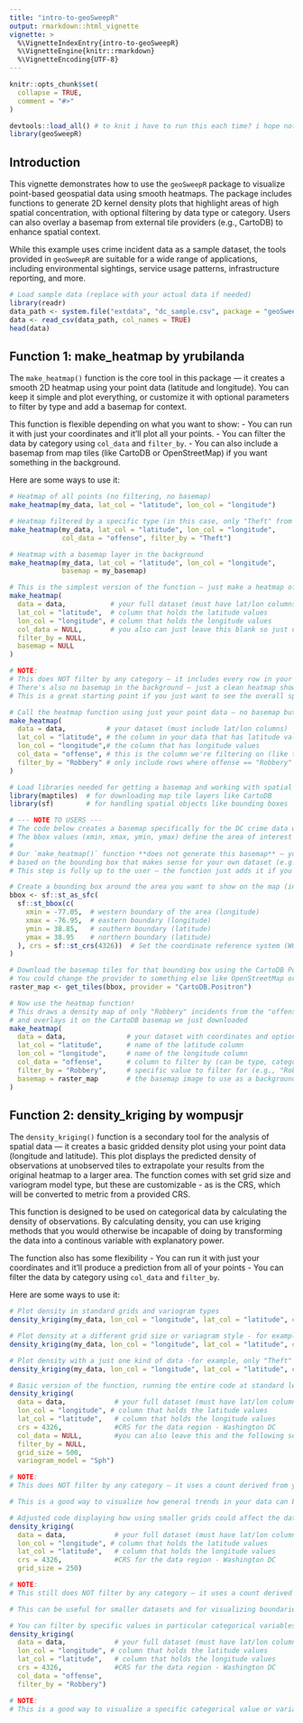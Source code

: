 ```yaml
---
title: "intro-to-geoSweepR"
output: rmarkdown::html_vignette
vignette: >
  %\VignetteIndexEntry{intro-to-geoSweepR}
  %\VignetteEngine{knitr::rmarkdown}
  %\VignetteEncoding{UTF-8}
---
```


```r
knitr::opts_chunk$set(
  collapse = TRUE,
  comment = "#>"
)
```

```r
devtools::load_all() # to knit i have to run this each time? i hope not messing up
library(geoSweepR)
```

## Introduction

This vignette demonstrates how to use the `geoSweepR` package to visualize point-based geospatial data using smooth heatmaps. The package includes functions to generate 2D kernel density plots that highlight areas of high spatial concentration, with optional filtering by data type or category. Users can also overlay a basemap from external tile providers (e.g., CartoDB) to enhance spatial context.

While this example uses crime incident data as a sample dataset, the tools provided in `geoSweepR` are suitable for a wide range of applications, including environmental sightings, service usage patterns, infrastructure reporting, and more.

```r
# Load sample data (replace with your actual data if needed)
library(readr)
data_path <- system.file("extdata", "dc_sample.csv", package = "geoSweepR") #YOU NEED TO USE THE DUMMY DATA IN THE EXTDATA FOLDER! THIS IS CRISTINAS CLEAN DATA
data <- read_csv(data_path, col_names = TRUE)
head(data)
```

## Function 1: make_heatmap by yrubilanda

The `make_heatmap()` function is the core tool in this package — it creates a smooth 2D heatmap using your point data (latitude and longitude). You can keep it simple and plot everything, or customize it with optional parameters to filter by type and add a basemap for context.

This function is flexible depending on what you want to show: - You can run it with just your coordinates and it’ll plot all your points. - You can filter the data by category using `col_data` and `filter_by`. - You can also include a basemap from map tiles (like CartoDB or OpenStreetMap) if you want something in the background.

Here are some ways to use it:

``` r
# Heatmap of all points (no filtering, no basemap)
make_heatmap(my_data, lat_col = "latitude", lon_col = "longitude")

# Heatmap filtered by a specific type (in this case, only "Theft" from the offense column)
make_heatmap(my_data, lat_col = "latitude", lon_col = "longitude",
             col_data = "offense", filter_by = "Theft")

# Heatmap with a basemap layer in the background
make_heatmap(my_data, lat_col = "latitude", lon_col = "longitude",
             basemap = my_basemap)
```

```r
# This is the simplest version of the function — just make a heatmap of ALL your points
make_heatmap(
  data = data,           # your full dataset (must have lat/lon columns)
  lat_col = "latitude",  # column that holds the latitude values
  lon_col = "longitude", # column that holds the longitude values
  col_data = NULL,       # you also can just leave this blank so just do not write in
  filter_by = NULL,
  basemap = NULL
)

# NOTE:
# This does NOT filter by any category — it includes every row in your dataset.
# There's also no basemap in the background — just a clean heatmap showing areas with more data points.
# This is a great starting point if you just want to see the overall spatial density of your data.

```

```r
# Call the heatmap function using just your point data — no basemap but you can filter by type within your column
make_heatmap(
  data = data,          # your dataset (must include lat/lon columns)
  lat_col = "latitude", # the column in your data that has latitude values
  lon_col = "longitude",# the column that has longitude values
  col_data = "offense", # this is the column we're filtering on (like type or category of data)
  filter_by = "Robbery" # only include rows where offense == "Robbery"
)
```

```r
# Load libraries needed for getting a basemap and working with spatial data
library(maptiles)  # for downloading map tile layers like CartoDB
library(sf)        # for handling spatial objects like bounding boxes

# --- NOTE TO USERS ---
# The code below creates a basemap specifically for the DC crime data we're using in this example.
# The bbox values (xmin, xmax, ymin, ymax) define the area of interest in Washington, D.C.
# 
# Our `make_heatmap()` function **does not generate this basemap** — you’ll need to set this up yourself
# based on the bounding box that makes sense for your own dataset (e.g., different city or region).
# This step is fully up to the user — the function just adds it if you provide one.

# Create a bounding box around the area you want to show on the map (in this case, part of D.C.)
bbox <- sf::st_as_sfc(
  sf::st_bbox(c(
    xmin = -77.05,  # western boundary of the area (longitude)
    xmax = -76.95,  # eastern boundary (longitude)
    ymin = 38.85,   # southern boundary (latitude)
    ymax = 38.95    # northern boundary (latitude)
  ), crs = sf::st_crs(4326))  # Set the coordinate reference system (WGS84)
)

# Download the basemap tiles for that bounding box using the CartoDB Positron provider
# You could change the provider to something else like OpenStreetMap or Stamen if you want a different style
raster_map <- get_tiles(bbox, provider = "CartoDB.Positron")

# Now use the heatmap function!
# This draws a density map of only "Robbery" incidents from the "offense" column,
# and overlays it on the CartoDB basemap we just downloaded
make_heatmap(
  data = data,               # your dataset with coordinates and optional filter column
  lat_col = "latitude",      # name of the latitude column
  lon_col = "longitude",     # name of the longitude column
  col_data = "offense",      # column to filter by (can be type, category, etc.)
  filter_by = "Robbery",     # specific value to filter for (e.g., "Robbery")
  basemap = raster_map       # the basemap image to use as a background (optional)
)

```

## Function 2: density_kriging by wompusjr

The `density_kriging()` function is a secondary tool for the analysis of spatial data — it creates a basic gridded density plot using your point data (longitude and latitude). This plot displays the predicted density of observations at unobserved tiles to extrapolate your results from the original heatmap to a larger area. The function comes with set grid size and variogram model type, but these are customizable - as is the CRS, which will be converted to metric from a provided CRS.

This function is designed to be used on categorical data by calculating the density of observations. By calculating density, you can use kriging methods that you would otherwise be incapable of doing by transforming the data into a continous variable with explanatory power.

The function also has some flexibility - You can run it with just your coordinates and it’ll produce a prediction from all of your points - You can filter the data by category using `col_data` and `filter_by`.

Here are some ways to use it:

``` r
# Plot density in standard grids and variogram types
density_kriging(my_data, lon_col = "longitude", lat_col = "latitude", crs = 4326)

# Plot density at a different grid size or variagram style - for example 250 m^2 grid and a gaussian variogram
density_kriging(my_data, lon_col = "longitude", lat_col = "latitude", crs = 4236, grid_size = 250, variogram_model = "Gau")

# Plot density with a just one kind of data -for example, only "Theft"
density_kriging(my_data, lon_col = "longitude", lat_col = "latitude", crs = 4326, col_data = "offense", filter_by = "Theft")
```

```r
# Basic version of the function, running the entire code at standard levels
density_kriging(
  data = data,            # your full dataset (must have lat/lon columns)
  lon_col = "longitude", # column that holds the latitude values
  lat_col = "latitude",   # column that holds the longitude values
  crs = 4326,             #CRS for the data region - Washington DC 
  col_data = NULL,        #you can also leave this and the following sections blank to produce the base result
  filter_by = NULL, 
  grid_size = 500, 
  variogram_model = "Sph")

# NOTE:
# This does NOT filter by any category — it uses a count derived from your entire dataset.

# This is a good way to visualize how general trends in your data can be extrapolated beyond the recorded observation.

```

```r
# Adjusted code displaying how using smaller grids could affect the data
density_kriging(
  data = data,            # your full dataset (must have lat/lon columns)
  lon_col = "longitude", # column that holds the latitude values
  lat_col = "latitude",   # column that holds the longitude values
  crs = 4326,             #CRS for the data region - Washington DC 
  grid_size = 250)

# NOTE:
# This still does NOT filter by any category — it uses a count derived from your entire dataset but uses smaller grid sizes to get more granular with the visualization

# This can be useful for smaller datasets and for visualizing boundaries

```

```r
# You can filter by specific values in particular categorical variables
density_kriging(
  data = data,            # your full dataset (must have lat/lon columns)
  lon_col = "longitude", # column that holds the latitude values
  lat_col = "latitude",   # column that holds the longitude values
  crs = 4326,             #CRS for the data region - Washington DC 
  col_data = "offense",     
  filter_by = "Robbery")

# NOTE:
# This is a good way to visualize a specific categorical value or variable
```

